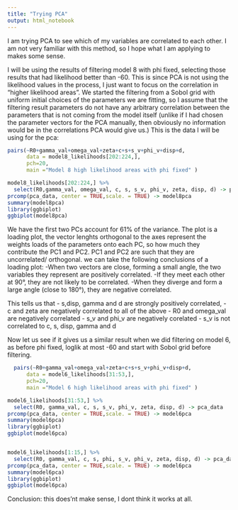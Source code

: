 ```yaml
---
title: "Trying PCA"
output: html_notebook
---
```



I am trying PCA to see which of my variables are correlated to each other. I am not very familiar with this method, so I hope what I am applying to makes some sense.


  I will be using the results of filtering model 8 with phi fixed, selecting those results that had likelihood better than -60. This is since PCA is not using the likelihood values in the process, I just want to focus on the correlation in "higher likelihood areas". We started the filtering from a Sobol grid with uniform initial choices of the parameters we are fitting, so I assume that the filtering result parameters do not have any arbitrary correlation between the parameters that is not coming from the model itself (unlike if I had chosen the parameter vectors for the PCA manually, then obviously no information would be in the correlations PCA would give us.)
  This is the data I will be using for the pca:
```r
pairs(~R0+gamma_val+omega_val+zeta+c+s+s_v+phi_v+disp+d,
      data = model8_likelihoods[202:224,],
      pch=20,
      main ="Model 8 high likelihood areas with phi fixed" )
```



```r



model8_likelihoods[202:224,] %>%
  select(R0,gamma_val, omega_val, c, s, s_v, phi_v, zeta, disp, d) -> pca_data
prcomp(pca_data, center = TRUE,scale. = TRUE) -> model8pca
summary(model8pca)
library(ggbiplot)
ggbiplot(model8pca)
```

  We have the first two PCs account for 61% of the variance. The plot is a loading plot, the vector lenghts orthogonal to the axes represent the weights loads of the parameters onto each PC, so how much they contribute the PC1 and PC2. PC1 and PC2 are such that they are uncorrelated/ orthogonal. we can take the following conclusions of a loading plot:
  -When two vectors are close, forming a small angle, the two variables they represent are positively correlated.
  -If they meet each other at 90°, they are not likely to be correlated.
  -When they diverge and form a large angle (close to 180°), they are negative correlated.
  
  This tells us that
  - s,disp, gamma and d are strongly positively correlated,
  - c and zeta are negatively correlated to all of the above
  - R0 and omega_val are negatively correlated 
  - s_v and phi_v are negatively corelated
  - s_v is not correlated to c, s, disp, gamma and d
  
  
  Now let us see if it gives us a similar result when we did filtering on model 6, as before phi fixed, loglik at most -60 and start with Sobol grid before filtering.
```r
  pairs(~R0+gamma_val+omega_val+zeta+c+s+s_v+phi_v+disp+d,
      data = model6_likelihoods[31:53,],
      pch=20,
      main ="Model 6 high likelihood areas with phi fixed" )
```  
  
```r

model6_likelihoods[31:53,] %>%
  select(R0, gamma_val, c, s, s_v, phi_v, zeta, disp, d) -> pca_data
prcomp(pca_data, center = TRUE,scale. = TRUE) -> model6pca
summary(model6pca)
library(ggbiplot)
ggbiplot(model6pca)


model6_likelihoods[1:15,] %>%
  select(R0, gamma_val, c, s, phi, s_v, phi_v, zeta, disp, d) -> pca_data
prcomp(pca_data, center = TRUE,scale. = TRUE) -> model6pca
summary(model6pca)
library(ggbiplot)
ggbiplot(model6pca)
```

  Conclusion: this does'nt make sense, I dont think it works at all. 